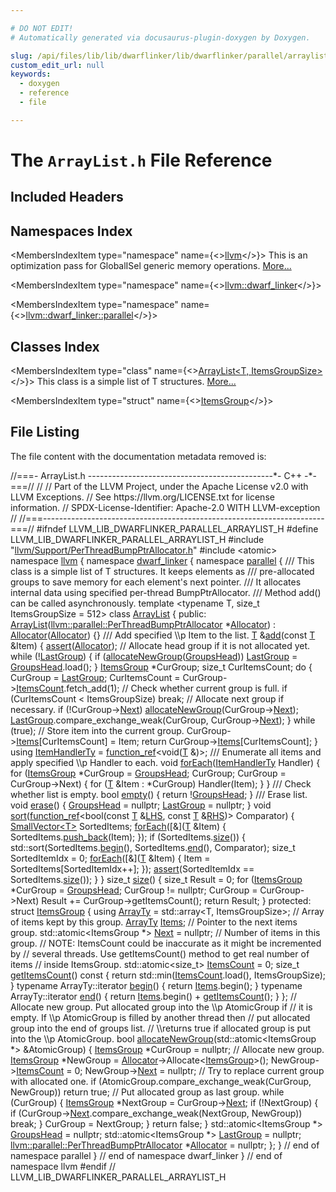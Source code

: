 ```yaml
---

# DO NOT EDIT!
# Automatically generated via docusaurus-plugin-doxygen by Doxygen.

slug: /api/files/lib/lib/dwarflinker/lib/dwarflinker/parallel/arraylist-h
custom_edit_url: null
keywords:
  - doxygen
  - reference
  - file

---
```





# The `ArrayList.h` File Reference

<DoxygenPage pluginConfig={pluginConfig}>



## Included Headers

<IncludesList>
<IncludesListItem
  filePath="llvm/Support/PerThreadBumpPtrAllocator.h"
  permalink="/docs/api/files/include/include/llvm/include/llvm/support/perthreadbumpptrallocator-h"
  isLocal="true" />
<IncludesListItem
  filePath="atomic"
  permalink=""
  isLocal="false" />
</IncludesList>

## Namespaces Index

<MembersIndex>

<MembersIndexItem
  type="namespace"
  name={<><a href="/docs/api/namespaces/llvm">llvm</a></>}>
This is an optimization pass for GlobalISel generic memory operations. <a href="/docs/api/namespaces/llvm/#details">More...</a>
</MembersIndexItem>

<MembersIndexItem
  type="namespace"
  name={<><a href="/docs/api/namespaces/llvm/dwarf-linker">llvm::dwarf_linker</a></>}>
</MembersIndexItem>

<MembersIndexItem
  type="namespace"
  name={<><a href="/docs/api/namespaces/llvm/dwarf-linker/parallel">llvm::dwarf_linker::parallel</a></>}>
</MembersIndexItem>

</MembersIndex>

## Classes Index

<MembersIndex>

<MembersIndexItem
  type="class"
  name={<><a href="/docs/api/classes/llvm/dwarf-linker/parallel/arraylist">ArrayList&lt;T, ItemsGroupSize&gt;</a></>}>
This class is a simple list of T structures. <a href="/docs/api/classes/llvm/dwarf-linker/parallel/arraylist/#details">More...</a>
</MembersIndexItem>

<MembersIndexItem
  type="struct"
  name={<><a href="/docs/api/structs/llvm/dwarf-linker/parallel/arraylist/itemsgroup">ItemsGroup</a></>}>
</MembersIndexItem>

</MembersIndex>


## File Listing

The file content with the documentation metadata removed is:

<ProgramListing>

<Link id="l00001" /><CodeLine lineNumber="1"><span class="doxyHighlightComment">//===- ArrayList.h ----------------------------------------------&#42;- C++ -&#42;-===//</span></CodeLine>
<Link id="l00002" /><CodeLine lineNumber="2"><span class="doxyHighlightComment">//</span></CodeLine>
<Link id="l00003" /><CodeLine lineNumber="3"><span class="doxyHighlightComment">// Part of the LLVM Project, under the Apache License v2.0 with LLVM Exceptions.</span></CodeLine>
<Link id="l00004" /><CodeLine lineNumber="4"><span class="doxyHighlightComment">// See https://llvm.org/LICENSE.txt for license information.</span></CodeLine>
<Link id="l00005" /><CodeLine lineNumber="5"><span class="doxyHighlightComment">// SPDX-License-Identifier: Apache-2.0 WITH LLVM-exception</span></CodeLine>
<Link id="l00006" /><CodeLine lineNumber="6"><span class="doxyHighlightComment">//</span></CodeLine>
<Link id="l00007" /><CodeLine lineNumber="7"><span class="doxyHighlightComment">//===----------------------------------------------------------------------===//</span></CodeLine>
<Link id="l00008" /><CodeLine lineNumber="8"></CodeLine>
<Link id="l00009" /><CodeLine lineNumber="9"><span class="doxyHighlightPreprocessor">#ifndef LLVM&#95;LIB&#95;DWARFLINKER&#95;PARALLEL&#95;ARRAYLIST&#95;H</span></CodeLine>
<Link id="l00010" /><CodeLine lineNumber="10"><span class="doxyHighlightPreprocessor">#define LLVM&#95;LIB&#95;DWARFLINKER&#95;PARALLEL&#95;ARRAYLIST&#95;H</span></CodeLine>
<Link id="l00011" /><CodeLine lineNumber="11"></CodeLine>
<Link id="l00012" /><CodeLine lineNumber="12"><span class="doxyHighlightPreprocessor">#include &quot;<a href="/docs/api/files/include/include/llvm/include/llvm/support/perthreadbumpptrallocator-h">llvm/Support/PerThreadBumpPtrAllocator.h</a>&quot;</span></CodeLine>
<Link id="l00013" /><CodeLine lineNumber="13"><span class="doxyHighlightPreprocessor">#include &lt;atomic&gt;</span></CodeLine>
<Link id="l00014" /><CodeLine lineNumber="14"></CodeLine>
<Link id="l00015" /><CodeLine lineNumber="15"><span class="doxyHighlightKeyword">namespace </span><span class="doxyHighlight"><a href="/docs/api/namespaces/llvm">llvm</a> &#123;</span></CodeLine>
<Link id="l00016" /><CodeLine lineNumber="16"><span class="doxyHighlightKeyword">namespace </span><span class="doxyHighlight"><a href="/docs/api/namespaces/llvm/dwarf-linker">dwarf&#95;linker</a> &#123;</span></CodeLine>
<Link id="l00017" /><CodeLine lineNumber="17"><span class="doxyHighlightKeyword">namespace </span><span class="doxyHighlight"><a href="/docs/api/namespaces/llvm/dwarf-linker/parallel">parallel</a> &#123;</span></CodeLine>
<Link id="l00018" /><CodeLine lineNumber="18"></CodeLine>
<Link id="l00019" /><CodeLine lineNumber="19"><span class="doxyHighlightComment">/// This class is a simple list of T structures. It keeps elements as</span></CodeLine>
<Link id="l00020" /><CodeLine lineNumber="20"><span class="doxyHighlightComment">/// pre-allocated groups to save memory for each element&#39;s next pointer.</span></CodeLine>
<Link id="l00021" /><CodeLine lineNumber="21"><span class="doxyHighlightComment">/// It allocates internal data using specified per-thread BumpPtrAllocator.</span></CodeLine>
<Link id="l00022" /><CodeLine lineNumber="22"><span class="doxyHighlightComment">/// Method add() can be called asynchronously.</span></CodeLine>
<Link id="l00023" /><CodeLine lineNumber="23" lineLink="/docs/api/classes/llvm/dwarf-linker/parallel/arraylist"><span class="doxyHighlightKeyword">template</span><span class="doxyHighlight"> &lt;</span><span class="doxyHighlightKeyword">typename</span><span class="doxyHighlight"> T, </span><span class="doxyHighlightKeywordType">size&#95;t</span><span class="doxyHighlight"> ItemsGroupSize = 512&gt; </span><span class="doxyHighlightKeyword">class </span><span class="doxyHighlight"><a href="/docs/api/classes/llvm/dwarf-linker/parallel/arraylist/#af31e0560a91550cb768460ab6231d32b">ArrayList</a> &#123;</span></CodeLine>
<Link id="l00024" /><CodeLine lineNumber="24"><span class="doxyHighlightKeyword">public</span><span class="doxyHighlight">:</span></CodeLine>
<Link id="l00025" /><CodeLine lineNumber="25" lineLink="/docs/api/classes/llvm/dwarf-linker/parallel/arraylist/#af31e0560a91550cb768460ab6231d32b"><span class="doxyHighlight">  <a href="/docs/api/classes/llvm/dwarf-linker/parallel/arraylist/#af31e0560a91550cb768460ab6231d32b">ArrayList</a>(<a href="/docs/api/namespaces/llvm/parallel/#a4e82d98d22361038741bca9bd34bca85">llvm::parallel::PerThreadBumpPtrAllocator</a> &#42;<a href="/docs/api/classes/llvm/dwarf-linker/parallel/arraylist/#a52bf80f6ad1dd26e853dc0fef4c10cc2">Allocator</a>)</span></CodeLine>
<Link id="l00026" /><CodeLine lineNumber="26"><span class="doxyHighlight">      : <a href="/docs/api/classes/llvm/dwarf-linker/parallel/arraylist/#a52bf80f6ad1dd26e853dc0fef4c10cc2">Allocator</a>(<a href="/docs/api/classes/llvm/dwarf-linker/parallel/arraylist/#a52bf80f6ad1dd26e853dc0fef4c10cc2">Allocator</a>) &#123;&#125;</span></CodeLine>
<Link id="l00027" /><CodeLine lineNumber="27"></CodeLine>
<Link id="l00028" /><CodeLine lineNumber="28"><span class="doxyHighlightComment">  /// Add specified \\p Item to the list.</span></CodeLine>
<Link id="l00029" /><CodeLine lineNumber="29" lineLink="/docs/api/classes/llvm/dwarf-linker/parallel/arraylist/#a3055e7b57c17c6988622279667b77088"><span class="doxyHighlight">  <a href="/docs/api/files/lib/lib/target/lib/target/mips/mips16isellowering-cpp/#a0acb682b8260ab1c60b918599864e2e5">T</a> &amp;<a href="/docs/api/classes/llvm/dwarf-linker/parallel/arraylist/#a3055e7b57c17c6988622279667b77088">add</a>(</span><span class="doxyHighlightKeyword">const</span><span class="doxyHighlight"> <a href="/docs/api/files/lib/lib/target/lib/target/mips/mips16isellowering-cpp/#a0acb682b8260ab1c60b918599864e2e5">T</a> &amp;Item) &#123;</span></CodeLine>
<Link id="l00030" /><CodeLine lineNumber="30"><span class="doxyHighlight">    <a href="/docs/api/files/lib/lib/target/lib/target/amdgpu/silowercontrolflow-cpp/#a4868c5d81c5ccc98c47aeab6244346a0">assert</a>(<a href="/docs/api/classes/llvm/dwarf-linker/parallel/arraylist/#a52bf80f6ad1dd26e853dc0fef4c10cc2">Allocator</a>);</span></CodeLine>
<Link id="l00031" /><CodeLine lineNumber="31"></CodeLine>
<Link id="l00032" /><CodeLine lineNumber="32"><span class="doxyHighlight">    </span><span class="doxyHighlightComment">// Allocate head group if it is not allocated yet.</span></CodeLine>
<Link id="l00033" /><CodeLine lineNumber="33"><span class="doxyHighlight">    </span><span class="doxyHighlightKeywordFlow">while</span><span class="doxyHighlight"> (!<a href="/docs/api/classes/llvm/dwarf-linker/parallel/arraylist/#a44b37ce26c8d59ffa58ba554bf4a4cfc">LastGroup</a>) &#123;</span></CodeLine>
<Link id="l00034" /><CodeLine lineNumber="34"><span class="doxyHighlight">      </span><span class="doxyHighlightKeywordFlow">if</span><span class="doxyHighlight"> (<a href="/docs/api/classes/llvm/dwarf-linker/parallel/arraylist/#a5884ad133d07d8bd3f0f24d37a93bff8">allocateNewGroup</a>(<a href="/docs/api/classes/llvm/dwarf-linker/parallel/arraylist/#aae9e6806da513c25ccd7e7c4cf4c2da2">GroupsHead</a>))</span></CodeLine>
<Link id="l00035" /><CodeLine lineNumber="35"><span class="doxyHighlight">        <a href="/docs/api/classes/llvm/dwarf-linker/parallel/arraylist/#a44b37ce26c8d59ffa58ba554bf4a4cfc">LastGroup</a> = <a href="/docs/api/classes/llvm/dwarf-linker/parallel/arraylist/#aae9e6806da513c25ccd7e7c4cf4c2da2">GroupsHead</a>.load();</span></CodeLine>
<Link id="l00036" /><CodeLine lineNumber="36"><span class="doxyHighlight">    &#125;</span></CodeLine>
<Link id="l00037" /><CodeLine lineNumber="37"></CodeLine>
<Link id="l00038" /><CodeLine lineNumber="38"><span class="doxyHighlight">    <a href="/docs/api/structs/llvm/dwarf-linker/parallel/arraylist/itemsgroup">ItemsGroup</a> &#42;CurGroup;</span></CodeLine>
<Link id="l00039" /><CodeLine lineNumber="39"><span class="doxyHighlight">    </span><span class="doxyHighlightKeywordType">size&#95;t</span><span class="doxyHighlight"> CurItemsCount;</span></CodeLine>
<Link id="l00040" /><CodeLine lineNumber="40"><span class="doxyHighlight">    </span><span class="doxyHighlightKeywordFlow">do</span><span class="doxyHighlight"> &#123;</span></CodeLine>
<Link id="l00041" /><CodeLine lineNumber="41"><span class="doxyHighlight">      CurGroup = <a href="/docs/api/classes/llvm/dwarf-linker/parallel/arraylist/#a44b37ce26c8d59ffa58ba554bf4a4cfc">LastGroup</a>;</span></CodeLine>
<Link id="l00042" /><CodeLine lineNumber="42"><span class="doxyHighlight">      CurItemsCount = CurGroup-&gt;<a href="/docs/api/structs/llvm/dwarf-linker/parallel/arraylist/itemsgroup/#a6274095c04d4e37093643dd5df6945e6">ItemsCount</a>.fetch&#95;add(1);</span></CodeLine>
<Link id="l00043" /><CodeLine lineNumber="43"></CodeLine>
<Link id="l00044" /><CodeLine lineNumber="44"><span class="doxyHighlight">      </span><span class="doxyHighlightComment">// Check whether current group is full.</span></CodeLine>
<Link id="l00045" /><CodeLine lineNumber="45"><span class="doxyHighlight">      </span><span class="doxyHighlightKeywordFlow">if</span><span class="doxyHighlight"> (CurItemsCount &lt; ItemsGroupSize)</span></CodeLine>
<Link id="l00046" /><CodeLine lineNumber="46"><span class="doxyHighlight">        </span><span class="doxyHighlightKeywordFlow">break</span><span class="doxyHighlight">;</span></CodeLine>
<Link id="l00047" /><CodeLine lineNumber="47"></CodeLine>
<Link id="l00048" /><CodeLine lineNumber="48"><span class="doxyHighlight">      </span><span class="doxyHighlightComment">// Allocate next group if necessary.</span></CodeLine>
<Link id="l00049" /><CodeLine lineNumber="49"><span class="doxyHighlight">      </span><span class="doxyHighlightKeywordFlow">if</span><span class="doxyHighlight"> (!CurGroup-&gt;<a href="/docs/api/structs/llvm/dwarf-linker/parallel/arraylist/itemsgroup/#aa2b097065cbd9e8fe9695ded1c5a8e1f">Next</a>)</span></CodeLine>
<Link id="l00050" /><CodeLine lineNumber="50"><span class="doxyHighlight">        <a href="/docs/api/classes/llvm/dwarf-linker/parallel/arraylist/#a5884ad133d07d8bd3f0f24d37a93bff8">allocateNewGroup</a>(CurGroup-&gt;<a href="/docs/api/structs/llvm/dwarf-linker/parallel/arraylist/itemsgroup/#aa2b097065cbd9e8fe9695ded1c5a8e1f">Next</a>);</span></CodeLine>
<Link id="l00051" /><CodeLine lineNumber="51"></CodeLine>
<Link id="l00052" /><CodeLine lineNumber="52"><span class="doxyHighlight">      <a href="/docs/api/classes/llvm/dwarf-linker/parallel/arraylist/#a44b37ce26c8d59ffa58ba554bf4a4cfc">LastGroup</a>.compare&#95;exchange&#95;weak(CurGroup, CurGroup-&gt;<a href="/docs/api/structs/llvm/dwarf-linker/parallel/arraylist/itemsgroup/#aa2b097065cbd9e8fe9695ded1c5a8e1f">Next</a>);</span></CodeLine>
<Link id="l00053" /><CodeLine lineNumber="53"><span class="doxyHighlight">    &#125; </span><span class="doxyHighlightKeywordFlow">while</span><span class="doxyHighlight"> (</span><span class="doxyHighlightKeyword">true</span><span class="doxyHighlight">);</span></CodeLine>
<Link id="l00054" /><CodeLine lineNumber="54"></CodeLine>
<Link id="l00055" /><CodeLine lineNumber="55"><span class="doxyHighlight">    </span><span class="doxyHighlightComment">// Store item into the current group.</span></CodeLine>
<Link id="l00056" /><CodeLine lineNumber="56"><span class="doxyHighlight">    CurGroup-&gt;<a href="/docs/api/structs/llvm/dwarf-linker/parallel/arraylist/itemsgroup/#a26c1fa2bf8cac04ab8ef503edf349c03">Items</a>&#91;CurItemsCount&#93; = Item;</span></CodeLine>
<Link id="l00057" /><CodeLine lineNumber="57"><span class="doxyHighlight">    </span><span class="doxyHighlightKeywordFlow">return</span><span class="doxyHighlight"> CurGroup-&gt;<a href="/docs/api/structs/llvm/dwarf-linker/parallel/arraylist/itemsgroup/#a26c1fa2bf8cac04ab8ef503edf349c03">Items</a>&#91;CurItemsCount&#93;;</span></CodeLine>
<Link id="l00058" /><CodeLine lineNumber="58"><span class="doxyHighlight">  &#125;</span></CodeLine>
<Link id="l00059" /><CodeLine lineNumber="59"></CodeLine>
<Link id="l00060" /><CodeLine lineNumber="60" lineLink="/docs/api/classes/llvm/dwarf-linker/parallel/arraylist/#abd09d7947f142df414403edcfd31b2da"><span class="doxyHighlight">  </span><span class="doxyHighlightKeyword">using </span><span class="doxyHighlight"><a href="/docs/api/classes/llvm/dwarf-linker/parallel/arraylist/#abd09d7947f142df414403edcfd31b2da">ItemHandlerTy</a> = <a href="/docs/api/classes/llvm/function-ref">function&#95;ref</a>&lt;void(<a href="/docs/api/files/lib/lib/target/lib/target/mips/mips16isellowering-cpp/#a0acb682b8260ab1c60b918599864e2e5">T</a> &amp;)&gt;;</span></CodeLine>
<Link id="l00061" /><CodeLine lineNumber="61"></CodeLine>
<Link id="l00062" /><CodeLine lineNumber="62"><span class="doxyHighlightComment">  /// Enumerate all items and apply specified \\p Handler to each.</span></CodeLine>
<Link id="l00063" /><CodeLine lineNumber="63" lineLink="/docs/api/classes/llvm/dwarf-linker/parallel/arraylist/#aae25e913e6fa0953f3f6e4762e1f5ca2"><span class="doxyHighlight">  </span><span class="doxyHighlightKeywordType">void</span><span class="doxyHighlight"> <a href="/docs/api/classes/llvm/dwarf-linker/parallel/arraylist/#aae25e913e6fa0953f3f6e4762e1f5ca2">forEach</a>(<a href="/docs/api/classes/llvm/dwarf-linker/parallel/arraylist/#abd09d7947f142df414403edcfd31b2da">ItemHandlerTy</a> Handler) &#123;</span></CodeLine>
<Link id="l00064" /><CodeLine lineNumber="64"><span class="doxyHighlight">    </span><span class="doxyHighlightKeywordFlow">for</span><span class="doxyHighlight"> (<a href="/docs/api/structs/llvm/dwarf-linker/parallel/arraylist/itemsgroup">ItemsGroup</a> &#42;CurGroup = <a href="/docs/api/classes/llvm/dwarf-linker/parallel/arraylist/#aae9e6806da513c25ccd7e7c4cf4c2da2">GroupsHead</a>; CurGroup;</span></CodeLine>
<Link id="l00065" /><CodeLine lineNumber="65"><span class="doxyHighlight">         CurGroup = CurGroup-&gt;Next) &#123;</span></CodeLine>
<Link id="l00066" /><CodeLine lineNumber="66"><span class="doxyHighlight">      </span><span class="doxyHighlightKeywordFlow">for</span><span class="doxyHighlight"> (<a href="/docs/api/files/lib/lib/target/lib/target/mips/mips16isellowering-cpp/#a0acb682b8260ab1c60b918599864e2e5">T</a> &amp;Item : &#42;CurGroup)</span></CodeLine>
<Link id="l00067" /><CodeLine lineNumber="67"><span class="doxyHighlight">        Handler(Item);</span></CodeLine>
<Link id="l00068" /><CodeLine lineNumber="68"><span class="doxyHighlight">    &#125;</span></CodeLine>
<Link id="l00069" /><CodeLine lineNumber="69"><span class="doxyHighlight">  &#125;</span></CodeLine>
<Link id="l00070" /><CodeLine lineNumber="70"></CodeLine>
<Link id="l00071" /><CodeLine lineNumber="71"><span class="doxyHighlightComment">  /// Check whether list is empty.</span></CodeLine>
<Link id="l00072" /><CodeLine lineNumber="72" lineLink="/docs/api/classes/llvm/dwarf-linker/parallel/arraylist/#a501d4c15d3dac67bf3aa530a4716a4a6"><span class="doxyHighlight">  </span><span class="doxyHighlightKeywordType">bool</span><span class="doxyHighlight"> <a href="/docs/api/classes/llvm/dwarf-linker/parallel/arraylist/#a501d4c15d3dac67bf3aa530a4716a4a6">empty</a>() &#123; </span><span class="doxyHighlightKeywordFlow">return</span><span class="doxyHighlight"> !<a href="/docs/api/classes/llvm/dwarf-linker/parallel/arraylist/#aae9e6806da513c25ccd7e7c4cf4c2da2">GroupsHead</a>; &#125;</span></CodeLine>
<Link id="l00073" /><CodeLine lineNumber="73"></CodeLine>
<Link id="l00074" /><CodeLine lineNumber="74"><span class="doxyHighlightComment">  /// Erase list.</span></CodeLine>
<Link id="l00075" /><CodeLine lineNumber="75" lineLink="/docs/api/classes/llvm/dwarf-linker/parallel/arraylist/#ab0b773c5dad2509b3ae2eb522ccbc755"><span class="doxyHighlight">  </span><span class="doxyHighlightKeywordType">void</span><span class="doxyHighlight"> <a href="/docs/api/classes/llvm/dwarf-linker/parallel/arraylist/#ab0b773c5dad2509b3ae2eb522ccbc755">erase</a>() &#123;</span></CodeLine>
<Link id="l00076" /><CodeLine lineNumber="76"><span class="doxyHighlight">    <a href="/docs/api/classes/llvm/dwarf-linker/parallel/arraylist/#aae9e6806da513c25ccd7e7c4cf4c2da2">GroupsHead</a> = </span><span class="doxyHighlightKeyword">nullptr</span><span class="doxyHighlight">;</span></CodeLine>
<Link id="l00077" /><CodeLine lineNumber="77"><span class="doxyHighlight">    <a href="/docs/api/classes/llvm/dwarf-linker/parallel/arraylist/#a44b37ce26c8d59ffa58ba554bf4a4cfc">LastGroup</a> = </span><span class="doxyHighlightKeyword">nullptr</span><span class="doxyHighlight">;</span></CodeLine>
<Link id="l00078" /><CodeLine lineNumber="78"><span class="doxyHighlight">  &#125;</span></CodeLine>
<Link id="l00079" /><CodeLine lineNumber="79"></CodeLine>
<Link id="l00080" /><CodeLine lineNumber="80" lineLink="/docs/api/classes/llvm/dwarf-linker/parallel/arraylist/#adf19460a3c702d261e7ffe25d77cabbb"><span class="doxyHighlight">  </span><span class="doxyHighlightKeywordType">void</span><span class="doxyHighlight"> <a href="/docs/api/classes/llvm/dwarf-linker/parallel/arraylist/#adf19460a3c702d261e7ffe25d77cabbb">sort</a>(<a href="/docs/api/classes/llvm/function-ref">function&#95;ref</a>&lt;</span><span class="doxyHighlightKeywordType">bool</span><span class="doxyHighlight">(</span><span class="doxyHighlightKeyword">const</span><span class="doxyHighlight"> <a href="/docs/api/files/lib/lib/target/lib/target/mips/mips16isellowering-cpp/#a0acb682b8260ab1c60b918599864e2e5">T</a> &amp;<a href="/docs/api/files/lib/lib/target/lib/target/x86/x86partialreduction-cpp/#a9e1483f7215664a2315c53c3558d9a8d">LHS</a>, </span><span class="doxyHighlightKeyword">const</span><span class="doxyHighlight"> <a href="/docs/api/files/lib/lib/target/lib/target/mips/mips16isellowering-cpp/#a0acb682b8260ab1c60b918599864e2e5">T</a> &amp;<a href="/docs/api/files/lib/lib/target/lib/target/x86/x86partialreduction-cpp/#a87b8bfbbe9d8f7146d7f20a5fb42efd0">RHS</a>)&gt; Comparator) &#123;</span></CodeLine>
<Link id="l00081" /><CodeLine lineNumber="81"><span class="doxyHighlight">    <a href="/docs/api/classes/llvm/smallvector">SmallVector&lt;T&gt;</a> SortedItems;</span></CodeLine>
<Link id="l00082" /><CodeLine lineNumber="82"><span class="doxyHighlight">    <a href="/docs/api/classes/llvm/dwarf-linker/parallel/arraylist/#aae25e913e6fa0953f3f6e4762e1f5ca2">forEach</a>(&#91;&amp;&#93;(<a href="/docs/api/files/lib/lib/target/lib/target/mips/mips16isellowering-cpp/#a0acb682b8260ab1c60b918599864e2e5">T</a> &amp;Item) &#123; SortedItems.<a href="/docs/api/classes/llvm/smallvectortemplatebase/#af42bfbc067df27c19ee2fc859df58799">push&#95;back</a>(Item); &#125;);</span></CodeLine>
<Link id="l00083" /><CodeLine lineNumber="83"></CodeLine>
<Link id="l00084" /><CodeLine lineNumber="84"><span class="doxyHighlight">    </span><span class="doxyHighlightKeywordFlow">if</span><span class="doxyHighlight"> (SortedItems.<a href="/docs/api/classes/llvm/smallvectortemplatecommon/#a1c479a8c434377c2b8cb056bdfdfc201">size</a>()) &#123;</span></CodeLine>
<Link id="l00085" /><CodeLine lineNumber="85"><span class="doxyHighlight">      std::sort(SortedItems.<a href="/docs/api/classes/llvm/smallvectortemplatecommon/#a8a045d250952c0867382a9840ee18fdf">begin</a>(), SortedItems.<a href="/docs/api/classes/llvm/smallvectortemplatecommon/#a075e34e98605d0e7c289763a104869ac">end</a>(), Comparator);</span></CodeLine>
<Link id="l00086" /><CodeLine lineNumber="86"></CodeLine>
<Link id="l00087" /><CodeLine lineNumber="87"><span class="doxyHighlight">      </span><span class="doxyHighlightKeywordType">size&#95;t</span><span class="doxyHighlight"> SortedItemIdx = 0;</span></CodeLine>
<Link id="l00088" /><CodeLine lineNumber="88"><span class="doxyHighlight">      <a href="/docs/api/classes/llvm/dwarf-linker/parallel/arraylist/#aae25e913e6fa0953f3f6e4762e1f5ca2">forEach</a>(&#91;&amp;&#93;(<a href="/docs/api/files/lib/lib/target/lib/target/mips/mips16isellowering-cpp/#a0acb682b8260ab1c60b918599864e2e5">T</a> &amp;Item) &#123; Item = SortedItems&#91;SortedItemIdx++&#93;; &#125;);</span></CodeLine>
<Link id="l00089" /><CodeLine lineNumber="89"><span class="doxyHighlight">      <a href="/docs/api/files/lib/lib/target/lib/target/amdgpu/silowercontrolflow-cpp/#a4868c5d81c5ccc98c47aeab6244346a0">assert</a>(SortedItemIdx == SortedItems.<a href="/docs/api/classes/llvm/smallvectortemplatecommon/#a1c479a8c434377c2b8cb056bdfdfc201">size</a>());</span></CodeLine>
<Link id="l00090" /><CodeLine lineNumber="90"><span class="doxyHighlight">    &#125;</span></CodeLine>
<Link id="l00091" /><CodeLine lineNumber="91"><span class="doxyHighlight">  &#125;</span></CodeLine>
<Link id="l00092" /><CodeLine lineNumber="92"></CodeLine>
<Link id="l00093" /><CodeLine lineNumber="93" lineLink="/docs/api/classes/llvm/dwarf-linker/parallel/arraylist/#a6d8c5fe252f23cfda8d77eb957fe1fe2"><span class="doxyHighlight">  </span><span class="doxyHighlightKeywordType">size&#95;t</span><span class="doxyHighlight"> <a href="/docs/api/classes/llvm/dwarf-linker/parallel/arraylist/#a6d8c5fe252f23cfda8d77eb957fe1fe2">size</a>() &#123;</span></CodeLine>
<Link id="l00094" /><CodeLine lineNumber="94"><span class="doxyHighlight">    </span><span class="doxyHighlightKeywordType">size&#95;t</span><span class="doxyHighlight"> Result = 0;</span></CodeLine>
<Link id="l00095" /><CodeLine lineNumber="95"></CodeLine>
<Link id="l00096" /><CodeLine lineNumber="96"><span class="doxyHighlight">    </span><span class="doxyHighlightKeywordFlow">for</span><span class="doxyHighlight"> (<a href="/docs/api/structs/llvm/dwarf-linker/parallel/arraylist/itemsgroup">ItemsGroup</a> &#42;CurGroup = <a href="/docs/api/classes/llvm/dwarf-linker/parallel/arraylist/#aae9e6806da513c25ccd7e7c4cf4c2da2">GroupsHead</a>; CurGroup != </span><span class="doxyHighlightKeyword">nullptr</span><span class="doxyHighlight">;</span></CodeLine>
<Link id="l00097" /><CodeLine lineNumber="97"><span class="doxyHighlight">         CurGroup = CurGroup-&gt;Next)</span></CodeLine>
<Link id="l00098" /><CodeLine lineNumber="98"><span class="doxyHighlight">      Result += CurGroup-&gt;getItemsCount();</span></CodeLine>
<Link id="l00099" /><CodeLine lineNumber="99"></CodeLine>
<Link id="l00100" /><CodeLine lineNumber="100"><span class="doxyHighlight">    </span><span class="doxyHighlightKeywordFlow">return</span><span class="doxyHighlight"> Result;</span></CodeLine>
<Link id="l00101" /><CodeLine lineNumber="101"><span class="doxyHighlight">  &#125;</span></CodeLine>
<Link id="l00102" /><CodeLine lineNumber="102"></CodeLine>
<Link id="l00103" /><CodeLine lineNumber="103"><span class="doxyHighlightKeyword">protected</span><span class="doxyHighlight">:</span></CodeLine>
<Link id="l00104" /><CodeLine lineNumber="104" lineLink="/docs/api/structs/llvm/dwarf-linker/parallel/arraylist/itemsgroup"><span class="doxyHighlight">  </span><span class="doxyHighlightKeyword">struct </span><span class="doxyHighlight"><a href="/docs/api/structs/llvm/dwarf-linker/parallel/arraylist/itemsgroup">ItemsGroup</a> &#123;</span></CodeLine>
<Link id="l00105" /><CodeLine lineNumber="105" lineLink="/docs/api/structs/llvm/dwarf-linker/parallel/arraylist/itemsgroup/#a29800b02a2baf858a5fe15c90c714f2f"><span class="doxyHighlight">    </span><span class="doxyHighlightKeyword">using </span><span class="doxyHighlight"><a href="/docs/api/structs/llvm/dwarf-linker/parallel/arraylist/itemsgroup/#a29800b02a2baf858a5fe15c90c714f2f">ArrayTy</a> = std::array&lt;T, ItemsGroupSize&gt;;</span></CodeLine>
<Link id="l00106" /><CodeLine lineNumber="106"></CodeLine>
<Link id="l00107" /><CodeLine lineNumber="107"><span class="doxyHighlight">    </span><span class="doxyHighlightComment">// Array of items kept by this group.</span></CodeLine>
<Link id="l00108" /><CodeLine lineNumber="108" lineLink="/docs/api/structs/llvm/dwarf-linker/parallel/arraylist/itemsgroup/#a26c1fa2bf8cac04ab8ef503edf349c03"><span class="doxyHighlight">    <a href="/docs/api/structs/llvm/dwarf-linker/parallel/arraylist/itemsgroup/#a29800b02a2baf858a5fe15c90c714f2f">ArrayTy</a> <a href="/docs/api/structs/llvm/dwarf-linker/parallel/arraylist/itemsgroup/#a26c1fa2bf8cac04ab8ef503edf349c03">Items</a>;</span></CodeLine>
<Link id="l00109" /><CodeLine lineNumber="109"></CodeLine>
<Link id="l00110" /><CodeLine lineNumber="110"><span class="doxyHighlight">    </span><span class="doxyHighlightComment">// Pointer to the next items group.</span></CodeLine>
<Link id="l00111" /><CodeLine lineNumber="111" lineLink="/docs/api/structs/llvm/dwarf-linker/parallel/arraylist/itemsgroup/#aa2b097065cbd9e8fe9695ded1c5a8e1f"><span class="doxyHighlight">    std::atomic&lt;ItemsGroup &#42;&gt; <a href="/docs/api/structs/llvm/dwarf-linker/parallel/arraylist/itemsgroup/#aa2b097065cbd9e8fe9695ded1c5a8e1f">Next</a> = </span><span class="doxyHighlightKeyword">nullptr</span><span class="doxyHighlight">;</span></CodeLine>
<Link id="l00112" /><CodeLine lineNumber="112"></CodeLine>
<Link id="l00113" /><CodeLine lineNumber="113"><span class="doxyHighlight">    </span><span class="doxyHighlightComment">// Number of items in this group.</span></CodeLine>
<Link id="l00114" /><CodeLine lineNumber="114"><span class="doxyHighlight">    </span><span class="doxyHighlightComment">// NOTE: ItemsCount could be inaccurate as it might be incremented by</span></CodeLine>
<Link id="l00115" /><CodeLine lineNumber="115"><span class="doxyHighlight">    </span><span class="doxyHighlightComment">// several threads. Use getItemsCount() method to get real number of items</span></CodeLine>
<Link id="l00116" /><CodeLine lineNumber="116"><span class="doxyHighlight">    </span><span class="doxyHighlightComment">// inside ItemsGroup.</span></CodeLine>
<Link id="l00117" /><CodeLine lineNumber="117" lineLink="/docs/api/structs/llvm/dwarf-linker/parallel/arraylist/itemsgroup/#a6274095c04d4e37093643dd5df6945e6"><span class="doxyHighlight">    std::atomic&lt;size&#95;t&gt; <a href="/docs/api/structs/llvm/dwarf-linker/parallel/arraylist/itemsgroup/#a6274095c04d4e37093643dd5df6945e6">ItemsCount</a> = 0;</span></CodeLine>
<Link id="l00118" /><CodeLine lineNumber="118"></CodeLine>
<Link id="l00119" /><CodeLine lineNumber="119" lineLink="/docs/api/structs/llvm/dwarf-linker/parallel/arraylist/itemsgroup/#ad9e89ae010ebb7816972b1ef17e1a6a9"><span class="doxyHighlight">    </span><span class="doxyHighlightKeywordType">size&#95;t</span><span class="doxyHighlight"> <a href="/docs/api/structs/llvm/dwarf-linker/parallel/arraylist/itemsgroup/#ad9e89ae010ebb7816972b1ef17e1a6a9">getItemsCount</a>()</span><span class="doxyHighlightKeyword"> const </span><span class="doxyHighlight">&#123;</span></CodeLine>
<Link id="l00120" /><CodeLine lineNumber="120"><span class="doxyHighlight">      </span><span class="doxyHighlightKeywordFlow">return</span><span class="doxyHighlight"> std::min(<a href="/docs/api/structs/llvm/dwarf-linker/parallel/arraylist/itemsgroup/#a6274095c04d4e37093643dd5df6945e6">ItemsCount</a>.load(), ItemsGroupSize);</span></CodeLine>
<Link id="l00121" /><CodeLine lineNumber="121"><span class="doxyHighlight">    &#125;</span></CodeLine>
<Link id="l00122" /><CodeLine lineNumber="122"></CodeLine>
<Link id="l00123" /><CodeLine lineNumber="123" lineLink="/docs/api/structs/llvm/dwarf-linker/parallel/arraylist/itemsgroup/#ace40d57733365050bf57d1bfbe839f1a"><span class="doxyHighlight">    </span><span class="doxyHighlightKeyword">typename</span><span class="doxyHighlight"> ArrayTy::iterator <a href="/docs/api/structs/llvm/dwarf-linker/parallel/arraylist/itemsgroup/#ace40d57733365050bf57d1bfbe839f1a">begin</a>() &#123; </span><span class="doxyHighlightKeywordFlow">return</span><span class="doxyHighlight"> <a href="/docs/api/structs/llvm/dwarf-linker/parallel/arraylist/itemsgroup/#a26c1fa2bf8cac04ab8ef503edf349c03">Items</a>.begin(); &#125;</span></CodeLine>
<Link id="l00124" /><CodeLine lineNumber="124" lineLink="/docs/api/structs/llvm/dwarf-linker/parallel/arraylist/itemsgroup/#ac6db0d5ef5dbd748ee9042a0f336ce77"><span class="doxyHighlight">    </span><span class="doxyHighlightKeyword">typename</span><span class="doxyHighlight"> ArrayTy::iterator <a href="/docs/api/structs/llvm/dwarf-linker/parallel/arraylist/itemsgroup/#ac6db0d5ef5dbd748ee9042a0f336ce77">end</a>() &#123; </span><span class="doxyHighlightKeywordFlow">return</span><span class="doxyHighlight"> <a href="/docs/api/structs/llvm/dwarf-linker/parallel/arraylist/itemsgroup/#a26c1fa2bf8cac04ab8ef503edf349c03">Items</a>.begin() + <a href="/docs/api/structs/llvm/dwarf-linker/parallel/arraylist/itemsgroup/#ad9e89ae010ebb7816972b1ef17e1a6a9">getItemsCount</a>(); &#125;</span></CodeLine>
<Link id="l00125" /><CodeLine lineNumber="125"><span class="doxyHighlight">  &#125;;</span></CodeLine>
<Link id="l00126" /><CodeLine lineNumber="126"></CodeLine>
<Link id="l00127" /><CodeLine lineNumber="127"><span class="doxyHighlight">  </span><span class="doxyHighlightComment">// Allocate new group. Put allocated group into the \\p AtomicGroup if</span></CodeLine>
<Link id="l00128" /><CodeLine lineNumber="128"><span class="doxyHighlight">  </span><span class="doxyHighlightComment">// it is empty. If \\p AtomicGroup is filled by another thread then</span></CodeLine>
<Link id="l00129" /><CodeLine lineNumber="129"><span class="doxyHighlight">  </span><span class="doxyHighlightComment">// put allocated group into the end of groups list.</span></CodeLine>
<Link id="l00130" /><CodeLine lineNumber="130"><span class="doxyHighlight">  </span><span class="doxyHighlightComment">// \\returns true if allocated group is put into the \\p AtomicGroup.</span></CodeLine>
<Link id="l00131" /><CodeLine lineNumber="131" lineLink="/docs/api/classes/llvm/dwarf-linker/parallel/arraylist/#a5884ad133d07d8bd3f0f24d37a93bff8"><span class="doxyHighlight">  </span><span class="doxyHighlightKeywordType">bool</span><span class="doxyHighlight"> <a href="/docs/api/classes/llvm/dwarf-linker/parallel/arraylist/#a5884ad133d07d8bd3f0f24d37a93bff8">allocateNewGroup</a>(std::atomic&lt;ItemsGroup &#42;&gt; &amp;AtomicGroup) &#123;</span></CodeLine>
<Link id="l00132" /><CodeLine lineNumber="132"><span class="doxyHighlight">    <a href="/docs/api/structs/llvm/dwarf-linker/parallel/arraylist/itemsgroup">ItemsGroup</a> &#42;CurGroup = </span><span class="doxyHighlightKeyword">nullptr</span><span class="doxyHighlight">;</span></CodeLine>
<Link id="l00133" /><CodeLine lineNumber="133"></CodeLine>
<Link id="l00134" /><CodeLine lineNumber="134"><span class="doxyHighlight">    </span><span class="doxyHighlightComment">// Allocate new group.</span></CodeLine>
<Link id="l00135" /><CodeLine lineNumber="135"><span class="doxyHighlight">    <a href="/docs/api/structs/llvm/dwarf-linker/parallel/arraylist/itemsgroup">ItemsGroup</a> &#42;NewGroup = <a href="/docs/api/classes/llvm/dwarf-linker/parallel/arraylist/#a52bf80f6ad1dd26e853dc0fef4c10cc2">Allocator</a>-&gt;Allocate&lt;<a href="/docs/api/structs/llvm/dwarf-linker/parallel/arraylist/itemsgroup">ItemsGroup</a>&gt;();</span></CodeLine>
<Link id="l00136" /><CodeLine lineNumber="136"><span class="doxyHighlight">    NewGroup-&gt;<a href="/docs/api/structs/llvm/dwarf-linker/parallel/arraylist/itemsgroup/#a6274095c04d4e37093643dd5df6945e6">ItemsCount</a> = 0;</span></CodeLine>
<Link id="l00137" /><CodeLine lineNumber="137"><span class="doxyHighlight">    NewGroup-&gt;<a href="/docs/api/structs/llvm/dwarf-linker/parallel/arraylist/itemsgroup/#aa2b097065cbd9e8fe9695ded1c5a8e1f">Next</a> = </span><span class="doxyHighlightKeyword">nullptr</span><span class="doxyHighlight">;</span></CodeLine>
<Link id="l00138" /><CodeLine lineNumber="138"></CodeLine>
<Link id="l00139" /><CodeLine lineNumber="139"><span class="doxyHighlight">    </span><span class="doxyHighlightComment">// Try to replace current group with allocated one.</span></CodeLine>
<Link id="l00140" /><CodeLine lineNumber="140"><span class="doxyHighlight">    </span><span class="doxyHighlightKeywordFlow">if</span><span class="doxyHighlight"> (AtomicGroup.compare&#95;exchange&#95;weak(CurGroup, NewGroup))</span></CodeLine>
<Link id="l00141" /><CodeLine lineNumber="141"><span class="doxyHighlight">      </span><span class="doxyHighlightKeywordFlow">return</span><span class="doxyHighlight"> </span><span class="doxyHighlightKeyword">true</span><span class="doxyHighlight">;</span></CodeLine>
<Link id="l00142" /><CodeLine lineNumber="142"></CodeLine>
<Link id="l00143" /><CodeLine lineNumber="143"><span class="doxyHighlight">    </span><span class="doxyHighlightComment">// Put allocated group as last group.</span></CodeLine>
<Link id="l00144" /><CodeLine lineNumber="144"><span class="doxyHighlight">    </span><span class="doxyHighlightKeywordFlow">while</span><span class="doxyHighlight"> (CurGroup) &#123;</span></CodeLine>
<Link id="l00145" /><CodeLine lineNumber="145"><span class="doxyHighlight">      <a href="/docs/api/structs/llvm/dwarf-linker/parallel/arraylist/itemsgroup">ItemsGroup</a> &#42;NextGroup = CurGroup-&gt;<a href="/docs/api/structs/llvm/dwarf-linker/parallel/arraylist/itemsgroup/#aa2b097065cbd9e8fe9695ded1c5a8e1f">Next</a>;</span></CodeLine>
<Link id="l00146" /><CodeLine lineNumber="146"></CodeLine>
<Link id="l00147" /><CodeLine lineNumber="147"><span class="doxyHighlight">      </span><span class="doxyHighlightKeywordFlow">if</span><span class="doxyHighlight"> (!NextGroup) &#123;</span></CodeLine>
<Link id="l00148" /><CodeLine lineNumber="148"><span class="doxyHighlight">        </span><span class="doxyHighlightKeywordFlow">if</span><span class="doxyHighlight"> (CurGroup-&gt;<a href="/docs/api/structs/llvm/dwarf-linker/parallel/arraylist/itemsgroup/#aa2b097065cbd9e8fe9695ded1c5a8e1f">Next</a>.compare&#95;exchange&#95;weak(NextGroup, NewGroup))</span></CodeLine>
<Link id="l00149" /><CodeLine lineNumber="149"><span class="doxyHighlight">          </span><span class="doxyHighlightKeywordFlow">break</span><span class="doxyHighlight">;</span></CodeLine>
<Link id="l00150" /><CodeLine lineNumber="150"><span class="doxyHighlight">      &#125;</span></CodeLine>
<Link id="l00151" /><CodeLine lineNumber="151"></CodeLine>
<Link id="l00152" /><CodeLine lineNumber="152"><span class="doxyHighlight">      CurGroup = NextGroup;</span></CodeLine>
<Link id="l00153" /><CodeLine lineNumber="153"><span class="doxyHighlight">    &#125;</span></CodeLine>
<Link id="l00154" /><CodeLine lineNumber="154"></CodeLine>
<Link id="l00155" /><CodeLine lineNumber="155"><span class="doxyHighlight">    </span><span class="doxyHighlightKeywordFlow">return</span><span class="doxyHighlight"> </span><span class="doxyHighlightKeyword">false</span><span class="doxyHighlight">;</span></CodeLine>
<Link id="l00156" /><CodeLine lineNumber="156"><span class="doxyHighlight">  &#125;</span></CodeLine>
<Link id="l00157" /><CodeLine lineNumber="157"></CodeLine>
<Link id="l00158" /><CodeLine lineNumber="158" lineLink="/docs/api/classes/llvm/dwarf-linker/parallel/arraylist/#aae9e6806da513c25ccd7e7c4cf4c2da2"><span class="doxyHighlight">  std::atomic&lt;ItemsGroup &#42;&gt; <a href="/docs/api/classes/llvm/dwarf-linker/parallel/arraylist/#aae9e6806da513c25ccd7e7c4cf4c2da2">GroupsHead</a> = </span><span class="doxyHighlightKeyword">nullptr</span><span class="doxyHighlight">;</span></CodeLine>
<Link id="l00159" /><CodeLine lineNumber="159" lineLink="/docs/api/classes/llvm/dwarf-linker/parallel/arraylist/#a44b37ce26c8d59ffa58ba554bf4a4cfc"><span class="doxyHighlight">  std::atomic&lt;ItemsGroup &#42;&gt; <a href="/docs/api/classes/llvm/dwarf-linker/parallel/arraylist/#a44b37ce26c8d59ffa58ba554bf4a4cfc">LastGroup</a> = </span><span class="doxyHighlightKeyword">nullptr</span><span class="doxyHighlight">;</span></CodeLine>
<Link id="l00160" /><CodeLine lineNumber="160" lineLink="/docs/api/classes/llvm/dwarf-linker/parallel/arraylist/#a52bf80f6ad1dd26e853dc0fef4c10cc2"><span class="doxyHighlight">  <a href="/docs/api/namespaces/llvm/parallel/#a4e82d98d22361038741bca9bd34bca85">llvm::parallel::PerThreadBumpPtrAllocator</a> &#42;<a href="/docs/api/classes/llvm/dwarf-linker/parallel/arraylist/#a52bf80f6ad1dd26e853dc0fef4c10cc2">Allocator</a> = </span><span class="doxyHighlightKeyword">nullptr</span><span class="doxyHighlight">;</span></CodeLine>
<Link id="l00161" /><CodeLine lineNumber="161"><span class="doxyHighlight">&#125;;</span></CodeLine>
<Link id="l00162" /><CodeLine lineNumber="162"></CodeLine>
<Link id="l00163" /><CodeLine lineNumber="163"><span class="doxyHighlight">&#125; </span><span class="doxyHighlightComment">// end of namespace parallel</span></CodeLine>
<Link id="l00164" /><CodeLine lineNumber="164"><span class="doxyHighlight">&#125; </span><span class="doxyHighlightComment">// end of namespace dwarf&#95;linker</span></CodeLine>
<Link id="l00165" /><CodeLine lineNumber="165"><span class="doxyHighlight">&#125; </span><span class="doxyHighlightComment">// end of namespace llvm</span></CodeLine>
<Link id="l00166" /><CodeLine lineNumber="166"></CodeLine>
<Link id="l00167" /><CodeLine lineNumber="167"><span class="doxyHighlightPreprocessor">#endif </span><span class="doxyHighlightComment">// LLVM&#95;LIB&#95;DWARFLINKER&#95;PARALLEL&#95;ARRAYLIST&#95;H</span></CodeLine>

</ProgramListing>


</DoxygenPage>
